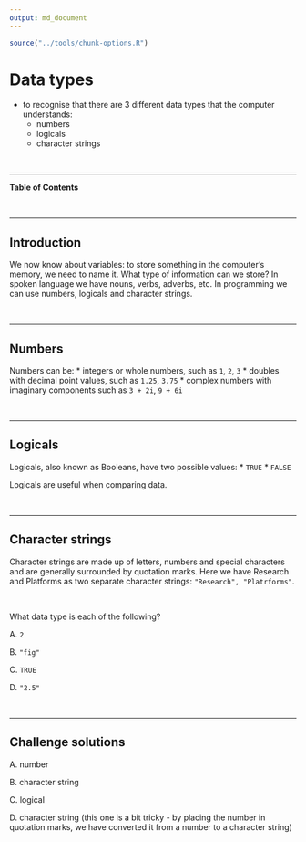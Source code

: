 ```yaml
---
output: md_document
---
```

```r
source("../tools/chunk-options.R")
```

# Data types

<!--sec data-title="Learning Objective" data-id="obj" data-show=true data-collapse=false ces-->

* to recognise that there are 3 different data types that the computer understands:
  * numbers 
  * logicals 
  * character strings

<!--endsec-->

<br>

---

**Table of Contents**

<!-- toc -->

<br>

---

## Introduction


We now know about variables: to store something in the computer's memory, we need to name it. What type of information can we store? In spoken language we have nouns, verbs, adverbs, etc. In programming we can use numbers, logicals and character strings.

<br>

---

## Numbers

Numbers can be:
* integers or whole numbers, such as `1`, `2`, `3`
* doubles with decimal point values, such as `1.25`, `3.75`
* complex numbers with imaginary components such as `3 + 2i`, `9 + 6i`

<br>

---

## Logicals

Logicals, also known as Booleans, have two possible values:
* `TRUE`
* `FALSE`

Logicals are useful when comparing data.

<br>

---

## Character strings

Character strings are made up of letters, numbers and special characters and are generally surrounded by quotation marks. Here we have Research and Platforms as two separate character strings: `"Research", "Platrforms"`.

<br>

<!--sec data-title="Challenge 1" data-id="ch1" data-show=true data-collapse=false ces-->

What data type is each of the following?

A. `2`

B. `"fig"`

C. `TRUE`

D. `"2.5"`

<!--endsec-->

<br>

---

## Challenge solutions

<!--sec data-title="Solution to Challenge 1" data-id="ch1sol" data-show=true data-collapse=true ces-->

A. number

B. character string

C. logical

D. character string (this one is a bit tricky - by placing the number in quotation marks, we have converted it from a number to a character string)

<!--endsec-->